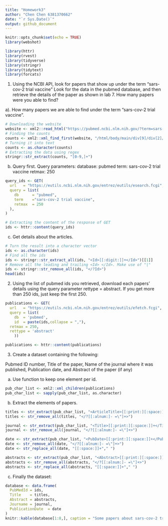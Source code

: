 ```yaml
---
title: "Homework3"
author: "Chen Chen 6381370662"
date: "`r Sys.Date()`"
output: github_document
---
```


```r
knitr::opts_chunk$set(echo = TRUE)
library(webshot)
```

```r
library(httr)
library(rvest)
library(tidyverse)
library(stringr)
library(tidytext)
library(forcats)
```


1. Using the NCBI API, look for papers that show up under the term “sars-cov-2 trial vaccine” Look for the data in the pubmed database, and then retrieve the details of the paper as shown in lab 7. How many papers were you able to find?

a). How many papers we are able to find under the term “sars-cov-2 trial vaccine”.
```r
# Downloading the website
website <- xml2::read_html("https://pubmed.ncbi.nlm.nih.gov/?term=sars-cov-2+trial+vaccine")
# Finding the counts
counts <- xml2::xml_find_first(website, "/html/body/main/div[9]/div[2]/div[2]/div[1]/div[1]")
# Turning it into text
counts <- as.character(counts)
# Extracting the data using regex
stringr::str_extract(counts, "[0-9,]+")
```

b) Query first. Query parameters:
database: pubmed
term: sars-cov-2 trial vaccine
retmax: 250
```r
query_ids <- GET(
  url   = "https://eutils.ncbi.nlm.nih.gov/entrez/eutils/esearch.fcgi",
  query = list(
    db      = "pubmed",
    term    ="sars-cov-2 trial vaccine",
    retmax  = 250
  ), 
)

# Extracting the content of the response of GET
ids <- httr::content(query_ids)
```

c) Get details about the articles.
```r
# Turn the result into a character vector
ids <- as.character(ids)
# Find all the ids 
ids <- stringr::str_extract_all(ids, "<Id>[[:digit:]]+</Id>")[[1]]
# Remove all the leading and trailing <Id> </Id>. Make use of "|"
ids <- stringr::str_remove_all(ids, "</?Id>")
head(ids)
```

2. Using the list of pubmed ids you retrieved, download each papers’ details using the query parameter rettype = abstract. If you get more than 250 ids, just keep the first 250.
```r
publications <- GET(
  url   = "https://eutils.ncbi.nlm.nih.gov/entrez/eutils/efetch.fcgi",
  query = list(
    db  = 'pubmed',
    id  = paste(ids,collapse = ","),
  retmax = 250,
  rettype = 'abstract'
    ))

publications <- httr::content(publications)
```

3. Create a dataset containing the following:

Pubmed ID number,
Title of the paper,
Name of the journal where it was published,
Publication date, and
Abstract of the paper (if any)

a) Use function to keep one element per id.
```r
pub_char_list <- xml2::xml_children(publications)
pub_char_list <- sapply(pub_char_list, as.character)
```

b) Extract the elements of papers.
```r
titles <- str_extract(pub_char_list, "<ArticleTitle>[[:print:][:space:]]+</ArticleTitle>")
titles <- str_remove_all(titles, "</?[[:alnum:]- =\"]+>")
```

```r
journal <- str_extract(pub_char_list, "<Title>[[:print:][:space:]]+</Title>")
journal <- str_remove_all(journal, "</?[[:alnum:]- =\"]+>")
```

```r
date <- str_extract(pub_char_list, "<PubDate>[[:print:][:space:]]+</PubDate>")
date <- str_remove_all(date, "</?[[:alnum:]- =\"]+>")
date <- str_replace_all(date, "[[:space:]]+"," ")
```

```r
abstracts <- str_extract(pub_char_list, "<Abstract>[[:print:][:space:]]+</Abstract>")
abstracts <- str_remove_all(abstracts, "</?[[:alnum:]- =\"]+>")
abstracts <- str_replace_all(abstracts, "[[:space:]]+"," ")
```

c) Finally the dataset:
```r
database <- data.frame(
  PubMedId = ids,
  Title    = titles,
  Abstract = abstracts,
  Journame = journal,
  PublicationDate  = date
)
knitr::kable(database[1:8,], caption = "Some papers about sars-cov-2 trial vaccine")
```

